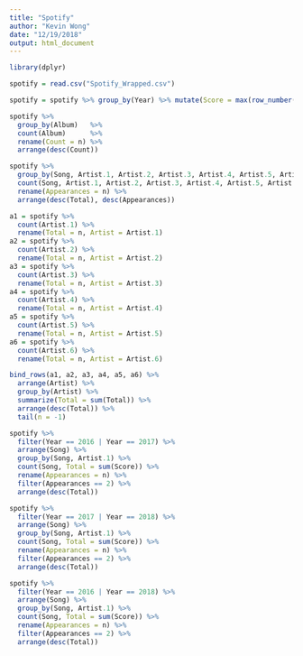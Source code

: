 ```yaml
---
title: "Spotify"
author: "Kevin Wong"
date: "12/19/2018"
output: html_document
---
```


```r
library(dplyr)
```

```r
spotify = read.csv("Spotify_Wrapped.csv")

```

```r
spotify = spotify %>% group_by(Year) %>% mutate(Score = max(row_number()) + 1 - row_number())
```

```r
spotify %>%
  group_by(Album)   %>%
  count(Album)      %>%
  rename(Count = n) %>%
  arrange(desc(Count))
```

```r
spotify %>%
  group_by(Song, Artist.1, Artist.2, Artist.3, Artist.4, Artist.5, Artist.6) %>%
  count(Song, Artist.1, Artist.2, Artist.3, Artist.4, Artist.5, Artist.6, Total = sum(Score)) %>%
  rename(Appearances = n) %>%
  arrange(desc(Total), desc(Appearances))
```

```r
a1 = spotify %>%
  count(Artist.1) %>%
  rename(Total = n, Artist = Artist.1)
a2 = spotify %>%
  count(Artist.2) %>%
  rename(Total = n, Artist = Artist.2)
a3 = spotify %>%
  count(Artist.3) %>%
  rename(Total = n, Artist = Artist.3)
a4 = spotify %>%
  count(Artist.4) %>%
  rename(Total = n, Artist = Artist.4)
a5 = spotify %>%
  count(Artist.5) %>%
  rename(Total = n, Artist = Artist.5)
a6 = spotify %>%
  count(Artist.6) %>%
  rename(Total = n, Artist = Artist.6)

bind_rows(a1, a2, a3, a4, a5, a6) %>%
  arrange(Artist) %>%
  group_by(Artist) %>%
  summarize(Total = sum(Total)) %>%
  arrange(desc(Total)) %>%
  tail(n = -1)
```


```r
spotify %>%
  filter(Year == 2016 | Year == 2017) %>%
  arrange(Song) %>%
  group_by(Song, Artist.1) %>%
  count(Song, Total = sum(Score)) %>%
  rename(Appearances = n) %>%
  filter(Appearances == 2) %>%
  arrange(desc(Total))
```

```r
spotify %>%
  filter(Year == 2017 | Year == 2018) %>%
  arrange(Song) %>%
  group_by(Song, Artist.1) %>%
  count(Song, Total = sum(Score)) %>%
  rename(Appearances = n) %>%
  filter(Appearances == 2) %>%
  arrange(desc(Total))
```

```r
spotify %>%
  filter(Year == 2016 | Year == 2018) %>%
  arrange(Song) %>%
  group_by(Song, Artist.1) %>%
  count(Song, Total = sum(Score)) %>%
  rename(Appearances = n) %>%
  filter(Appearances == 2) %>%
  arrange(desc(Total))
```








